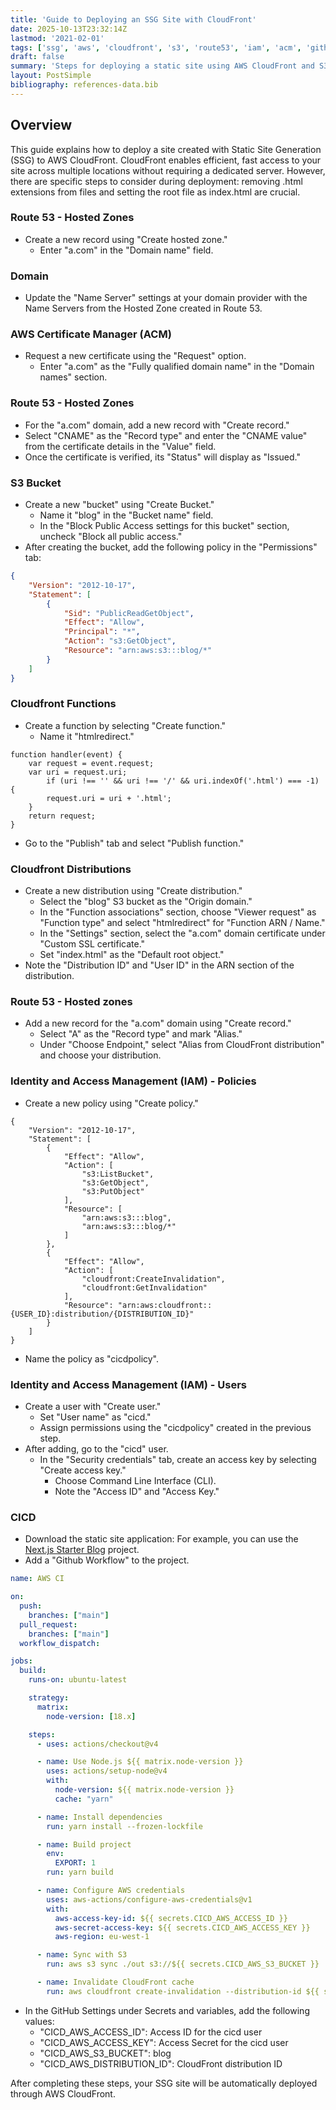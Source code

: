 ```yaml
---
title: 'Guide to Deploying an SSG Site with CloudFront'
date: 2025-10-13T23:32:14Z
lastmod: '2021-02-01'
tags: ['ssg', 'aws', 'cloudfront', 's3', 'route53', 'iam', 'acm', 'github', 'actions', 'devops', 'next-js']
draft: false
summary: 'Steps for deploying a static site using AWS CloudFront and S3. Includes Route 53, ACM certificate, IAM permissions, S3 bucket settings, and GitHub Actions for automated deployment.'
layout: PostSimple
bibliography: references-data.bib
---
```


## Overview

This guide explains how to deploy a site created with Static Site Generation (SSG) to AWS CloudFront. CloudFront enables efficient, fast access to your site across multiple locations without requiring a dedicated server. However, there are specific steps to consider during deployment: removing .html extensions from files and setting the root file as index.html are crucial.

### Route 53 - Hosted Zones

- Create a new record using "Create hosted zone."
  - Enter "a.com" in the "Domain name" field.

### Domain

- Update the "Name Server" settings at your domain provider with the Name Servers from the Hosted Zone created in Route 53.

### AWS Certificate Manager (ACM)

- Request a new certificate using the "Request" option.
  - Enter "a.com" as the "Fully qualified domain name" in the "Domain names" section.

### Route 53 - Hosted Zones

- For the "a.com" domain, add a new record with "Create record."
- Select "CNAME" as the "Record type" and enter the "CNAME value" from the certificate details in the "Value" field.
- Once the certificate is verified, its "Status" will display as "Issued."

### S3 Bucket

- Create a new "bucket" using "Create Bucket."
  - Name it "blog" in the "Bucket name" field.
  - In the "Block Public Access settings for this bucket" section, uncheck "Block all public access."
- After creating the bucket, add the following policy in the "Permissions" tab:
```json
{
    "Version": "2012-10-17",
    "Statement": [
        {
            "Sid": "PublicReadGetObject",
            "Effect": "Allow",
            "Principal": "*",
            "Action": "s3:GetObject",
            "Resource": "arn:aws:s3:::blog/*"
        }
    ]
}
```

### Cloudfront Functions

- Create a function by selecting "Create function."
  - Name it "htmlredirect."
```js:FunctionCode
function handler(event) {
    var request = event.request;
    var uri = request.uri;
        if (uri !== '' && uri !== '/' && uri.indexOf('.html') === -1) {
        request.uri = uri + '.html';
    }
    return request;
} 
```
  - Go to the "Publish" tab and select "Publish function."

### Cloudfront Distributions

- Create a new distribution using "Create distribution."
  - Select the "blog" S3 bucket as the "Origin domain."
  - In the "Function associations" section, choose "Viewer request" as "Function type" and select "htmlredirect" for "Function ARN / Name."
  - In the "Settings" section, select the "a.com" domain certificate under "Custom SSL certificate."
  - Set "index.html" as the "Default root object."
- Note the "Distribution ID" and "User ID" in the ARN section of the distribution.

### Route 53 - Hosted zones

- Add a new record for the "a.com" domain using "Create record."
  - Select "A" as the "Record type" and mark "Alias."
  - Under "Choose Endpoint," select "Alias from CloudFront distribution" and choose your distribution.

### Identity and Access Management (IAM) - Policies

- Create a new policy using "Create policy."
```json:Policy
{
    "Version": "2012-10-17",
    "Statement": [
        {
            "Effect": "Allow",
            "Action": [
                "s3:ListBucket",
                "s3:GetObject",
                "s3:PutObject"
            ],
            "Resource": [
                "arn:aws:s3:::blog",
                "arn:aws:s3:::blog/*"
            ]
        },
        {
            "Effect": "Allow",
            "Action": [
                "cloudfront:CreateInvalidation",
                "cloudfront:GetInvalidation"
            ],
            "Resource": "arn:aws:cloudfront::{USER_ID}:distribution/{DISTRIBUTION_ID}"
        }
    ]
}
```
   - Name the policy as "cicdpolicy".

### Identity and Access Management (IAM) - Users

- Create a user with "Create user."
  - Set "User name" as "cicd."
  - Assign permissions using the "cicdpolicy" created in the previous step.
- After adding, go to the "cicd" user.
  - In the "Security credentials" tab, create an access key by selecting "Create access key."
    - Choose Command Line Interface (CLI).
    - Note the "Access ID" and "Access Key."
  
### CICD

- Download the static site application: For example, you can use the [Next.js Starter Blog](https://github.com/timlrx/tailwind-nextjs-starter-blog) project.
- Add a "Github Workflow" to the project.
```yml:.github/workflows/aws.yml
name: AWS CI

on:
  push:
    branches: ["main"]
  pull_request:
    branches: ["main"]
  workflow_dispatch:

jobs:
  build:
    runs-on: ubuntu-latest

    strategy:
      matrix:
        node-version: [18.x]

    steps:
      - uses: actions/checkout@v4

      - name: Use Node.js ${{ matrix.node-version }}
        uses: actions/setup-node@v4
        with:
          node-version: ${{ matrix.node-version }}
          cache: "yarn"

      - name: Install dependencies
        run: yarn install --frozen-lockfile

      - name: Build project
        env:
          EXPORT: 1
        run: yarn build

      - name: Configure AWS credentials
        uses: aws-actions/configure-aws-credentials@v1
        with:
          aws-access-key-id: ${{ secrets.CICD_AWS_ACCESS_ID }}
          aws-secret-access-key: ${{ secrets.CICD_AWS_ACCESS_KEY }}
          aws-region: eu-west-1

      - name: Sync with S3
        run: aws s3 sync ./out s3://${{ secrets.CICD_AWS_S3_BUCKET }}

      - name: Invalidate CloudFront cache
        run: aws cloudfront create-invalidation --distribution-id ${{ secrets.CICD_AWS_DISTRIBUTION_ID }} --paths "/*"

```
- In the GitHub Settings under Secrets and variables, add the following values:
    - "CICD_AWS_ACCESS_ID": Access ID for the cicd user
    - "CICD_AWS_ACCESS_KEY": Access Secret for the cicd user
    - "CICD_AWS_S3_BUCKET": blog
    - "CICD_AWS_DISTRIBUTION_ID": CloudFront distribution ID

After completing these steps, your SSG site will be automatically deployed through AWS CloudFront.